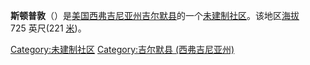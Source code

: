 {{coord|38|50|56|N|80|59|38|W|type:city_region:US-WV_source:GNIS-enwiki|display=title}}
'''斯顿普敦'''（{{lang-en|Stumptown}}）是[[美国|美国]][[西弗吉尼亚州|西弗吉尼亚州]][[吉尔默县_(西弗吉尼亚州)|吉尔默县]]的一个[[未建制社区|未建制社区]]。该地区[[海拔|海拔]]725 英尺(221 [[米_(單位)|米]])。

{{WestVirginia-stub}}

{{模板:吉尔默县 (西弗吉尼亚州)}}

[[Category:未建制社区|Category:未建制社区]]
[[Category:吉尔默县_(西弗吉尼亚州)|Category:吉尔默县 (西弗吉尼亚州)]]